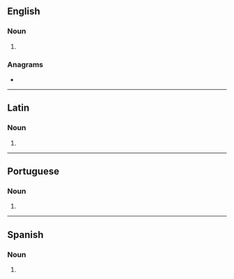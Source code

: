 ==English==

===Noun===
{{head|en|noun plural form}}

# {{plural of|taberna|lang=en}}

===Anagrams===
* {{anagrams|en|a=aabenrst|Braatens|ant bears|ant-bears|antbears|ratsbane}}

----

==Latin==

===Noun===
{{head|la|noun form|g=f}}

# {{inflection of|taberna||acc|p|lang=la}}

----

==Portuguese==

===Noun===
{{head|pt|noun plural form}}

# {{plural of|taberna|lang=pt}}

----

==Spanish==

===Noun===
{{head|es|noun form}}

# {{plural of|taberna|lang=es}}